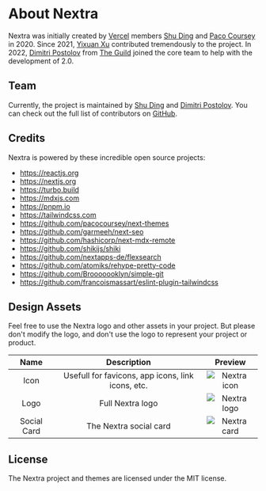 # About Nextra

Nextra was initially created by [Vercel](https://vercel.com) members [Shu Ding](https://twitter.com/shuding_) and [Paco Coursey](https://twitter.com/pacocoursey) in 2020. Since 2021, [Yixuan Xu](https://twitter.com/yixuanxu94) contributed tremendously to the project. In 2022, [Dimitri Postolov](https://twitter.com/B2o5T) from [The Guild](https://the-guild.dev) joined the core team to help with the development of 2.0.

## Team

Currently, the project is maintained by [Shu Ding](https://twitter.com/shuding_) and [Dimitri Postolov](https://twitter.com/B2o5T). You can check out the full list of contributors on [GitHub](https://github.com/shuding/nextra/graphs/contributors).

## Credits

Nextra is powered by these incredible open source projects:

- https://reactjs.org
- https://nextjs.org
- https://turbo.build
- https://mdxjs.com
- https://pnpm.io
- https://tailwindcss.com
- https://github.com/pacocoursey/next-themes
- https://github.com/garmeeh/next-seo
- https://github.com/hashicorp/next-mdx-remote
- https://github.com/shikijs/shiki
- https://github.com/nextapps-de/flexsearch
- https://github.com/atomiks/rehype-pretty-code
- https://github.com/Brooooooklyn/simple-git
- https://github.com/francoismassart/eslint-plugin-tailwindcss

## Design Assets

Feel free to use the Nextra logo and other assets in your project. But please don't modify the logo, and don't use the logo to represent your project or product.

| Name | Description | Preview |
| :---: | :---: | :---: |
| Icon | Usefull for favicons, app icons, link icons, etc. | ![Nextra icon](/favicon.svg) |
| Logo | Full Nextra logo | ![Nextra logo](/logo.svg) |
| Social Card | The Nextra social card | ![Nextra card](/og.jpeg) |

## License

The Nextra project and themes are licensed under the MIT license.
